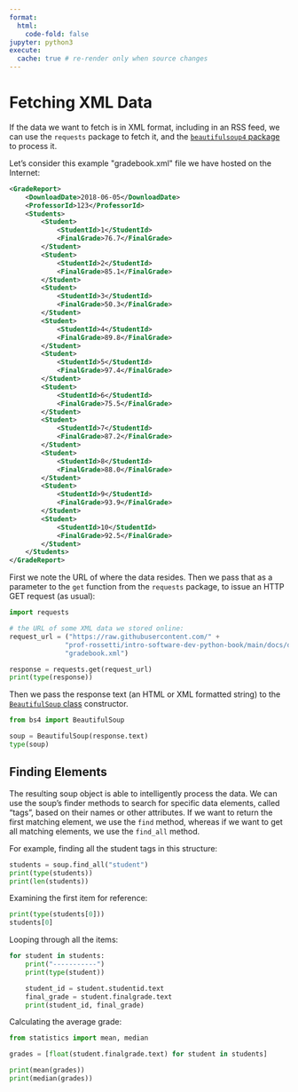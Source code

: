 ```yaml
---
format:
  html:
    code-fold: false
jupyter: python3
execute:
  cache: true # re-render only when source changes
---
```



# Fetching XML Data

If the data we want to fetch is in XML format, including in an RSS feed, we can use the `requests` package to fetch it, and the [`beautifulsoup4` package](https://www.crummy.com/software/BeautifulSoup/bs4/doc/){target=blank} to process it.

Let's consider this example \"gradebook.xml\" file we have hosted on the Internet:

```xml
<GradeReport>
    <DownloadDate>2018-06-05</DownloadDate>
    <ProfessorId>123</ProfessorId>
    <Students>
        <Student>
            <StudentId>1</StudentId>
            <FinalGrade>76.7</FinalGrade>
        </Student>
        <Student>
            <StudentId>2</StudentId>
            <FinalGrade>85.1</FinalGrade>
        </Student>
        <Student>
            <StudentId>3</StudentId>
            <FinalGrade>50.3</FinalGrade>
        </Student>
        <Student>
            <StudentId>4</StudentId>
            <FinalGrade>89.8</FinalGrade>
        </Student>
        <Student>
            <StudentId>5</StudentId>
            <FinalGrade>97.4</FinalGrade>
        </Student>
        <Student>
            <StudentId>6</StudentId>
            <FinalGrade>75.5</FinalGrade>
        </Student>
        <Student>
            <StudentId>7</StudentId>
            <FinalGrade>87.2</FinalGrade>
        </Student>
        <Student>
            <StudentId>8</StudentId>
            <FinalGrade>88.0</FinalGrade>
        </Student>
        <Student>
            <StudentId>9</StudentId>
            <FinalGrade>93.9</FinalGrade>
        </Student>
        <Student>
            <StudentId>10</StudentId>
            <FinalGrade>92.5</FinalGrade>
        </Student>
    </Students>
</GradeReport>
```

First we note the URL of where the data resides. Then we pass that as a parameter to the `get` function from the `requests` package, to issue an HTTP GET request (as usual):

```python
import requests

# the URL of some XML data we stored online:
request_url = ("https://raw.githubusercontent.com/" +
              "prof-rossetti/intro-software-dev-python-book/main/docs/data/" +
              "gradebook.xml")

response = requests.get(request_url)
print(type(response))
```

Then we pass the response text (an HTML or XML formatted string) to the [`BeautifulSoup` class](https://www.crummy.com/software/BeautifulSoup/bs4/doc/#bs4.BeautifulSoup){target=blank} constructor.

```python
from bs4 import BeautifulSoup

soup = BeautifulSoup(response.text)
type(soup)
```

## Finding Elements

The resulting soup object is able to intelligently process the data. We can use the soup's finder methods to search for specific data elements, called "tags", based on their names or other attributes. If we want to return the first matching element, we use the `find` method, whereas if we want to get all matching elements, we use the `find_all` method.

For example, finding all the student tags in this structure:

```python
students = soup.find_all("student")
print(type(students))
print(len(students))
```

Examining the first item for reference:

```python
print(type(students[0]))
students[0]
```

Looping through all the items:

```python
for student in students:
    print("-----------")
    print(type(student))

    student_id = student.studentid.text
    final_grade = student.finalgrade.text
    print(student_id, final_grade)

```

Calculating the average grade:

```python
from statistics import mean, median

grades = [float(student.finalgrade.text) for student in students]

print(mean(grades))
print(median(grades))
```
